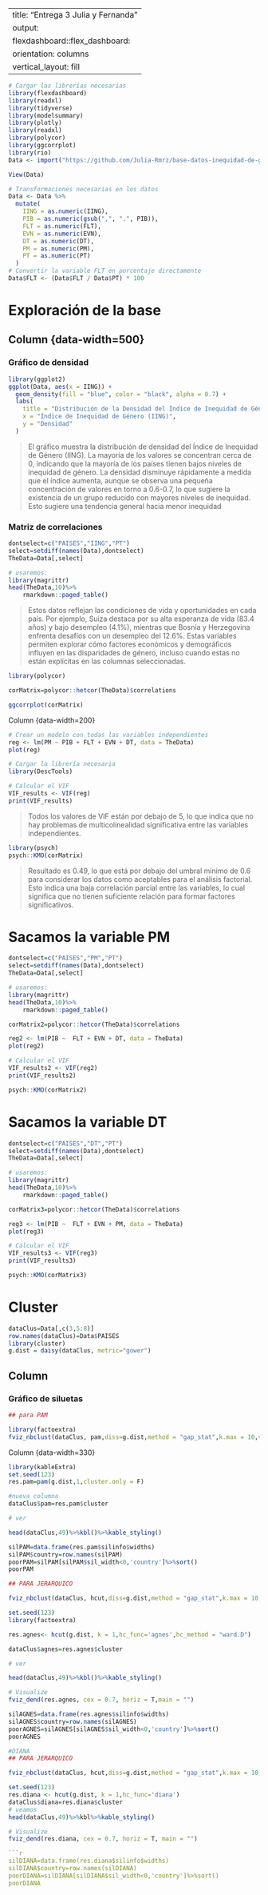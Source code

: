 
---
title: "Entrega 3 Julia y Fernanda"
output: 
  flexdashboard::flex_dashboard:
    orientation: columns
    vertical_layout: fill
---

```{r setup, include=FALSE}
# Cargar las librerías necesarias
library(flexdashboard)
library(readxl)
library(tidyverse)
library(modelsummary)
library(plotly)
library(readxl)
library(polycor)
library(ggcorrplot)
library(rio)
Data <- import("https://github.com/Julia-Rmrz/base-datos-inequidad-de-genero/raw/refs/heads/main/Data%20of.xlsx")

View(Data)

# Transformaciones necesarias en los datos
Data <- Data %>%
  mutate(
    IING = as.numeric(IING),
    PIB = as.numeric(gsub(",", ".", PIB)),
    FLT = as.numeric(FLT),
    EVN = as.numeric(EVN),
    DT = as.numeric(DT),
    PM = as.numeric(PM),
    PT = as.numeric(PT)
  )
# Convertir la variable FLT en porcentaje directamente
Data$FLT <- (Data$FLT / Data$PT) * 100

```


# Exploración de la base 

Column {data-width=500} {.tabset}
-----------------------------------------------------------------------

### Gráfico de densidad 

```{r}
library(ggplot2)
ggplot(Data, aes(x = IING)) +
  geom_density(fill = "blue", color = "black", alpha = 0.7) +
  labs(
    title = "Distribución de la Densidad del Índice de Inequidad de Género (IING)",
    x = "Índice de Inequidad de Género (IING)",
    y = "Densidad"
  )
```

> El gráfico muestra la distribución de densidad del Índice de Inequidad de Género (IING). La mayoría de los valores se concentran cerca de 0, indicando que la mayoría de los países tienen bajos niveles de inequidad de género. La densidad disminuye rápidamente a medida que el índice aumenta, aunque se observa una pequeña concentración de valores en torno a 0.6-0.7, lo que sugiere la existencia de un grupo reducido con mayores niveles de inequidad. Esto sugiere una tendencia general hacia menor inequidad

### Matriz de correlaciones

```{r}
dontselect=c("PAISES","IING","PT")
select=setdiff(names(Data),dontselect) 
TheData=Data[,select]

# usaremos:
library(magrittr)
head(TheData,10)%>%
    rmarkdown::paged_table()
```
>Estos datos reflejan las condiciones de vida y oportunidades en cada país. Por ejemplo, Suiza destaca por su alta esperanza de vida (83.4 años) y bajo desempleo (4.1%), mientras que Bosnia y Herzegovina enfrenta desafíos con un desempleo del 12.6%. Estas variables permiten explorar cómo factores económicos y demográficos influyen en las disparidades de género, incluso cuando estas no están explícitas en las columnas seleccionadas.
```{r}
library(polycor)
```
```{r}
corMatrix=polycor::hetcor(TheData)$correlations
```

```{r}
ggcorrplot(corMatrix)
```
Column {data-width=200}
```{r}
# Crear un modelo con todas las variables independientes
reg <- lm(PM ~ PIB + FLT + EVN + DT, data = TheData)
plot(reg)
```

```{r}
# Cargar la librería necesaria
library(DescTools)

# Calcular el VIF
VIF_results <- VIF(reg)
print(VIF_results)

```
>Todos los valores de VIF están por debajo de 5, lo que indica que no hay problemas de multicolinealidad significativa entre las variables independientes.

```{r}
library(psych)
psych::KMO(corMatrix)
```
>Resultado es 0.49, lo que está por debajo del umbral mínimo de 0.6 para considerar los datos como aceptables para el análisis factorial. Esto indica una baja correlación parcial entre las variables, lo cual significa que no tienen suficiente relación para formar factores significativos.

# Sacamos la variable PM 
```{r}
dontselect=c("PAISES","PM","PT")
select=setdiff(names(Data),dontselect) 
TheData=Data[,select]

# usaremos:
library(magrittr)
head(TheData,10)%>%
    rmarkdown::paged_table()
```
```{r}
corMatrix2=polycor::hetcor(TheData)$correlations
```

```{r}
reg2 <- lm(PIB ~  FLT + EVN + DT, data = TheData)
plot(reg2)
```



```{r}
# Calcular el VIF
VIF_results2 <- VIF(reg2)
print(VIF_results2)
```

```{r}
psych::KMO(corMatrix2)
```
# Sacamos la variable DT 
```{r}
dontselect=c("PAISES","DT","PT")
select=setdiff(names(Data),dontselect) 
TheData=Data[,select]

# usaremos:
library(magrittr)
head(TheData,10)%>%
    rmarkdown::paged_table()
```
```{r}
corMatrix3=polycor::hetcor(TheData)$correlations
```
```{r}
reg3 <- lm(PIB ~  FLT + EVN + PM, data = TheData)
plot(reg3)
```
```{r}
# Calcular el VIF
VIF_results3 <- VIF(reg3)
print(VIF_results3)
```
```{r}
psych::KMO(corMatrix3)
```

# Cluster
```{r}
dataClus=Data[,c(3,5:8)]
row.names(dataClus)=Data$PAISES
library(cluster)
g.dist = daisy(dataClus, metric="gower")
```

Column {data-width=330}
-----------------------------------------------------------------------


### Gráfico de siluetas

```{r}
## para PAM

library(factoextra)
fviz_nbclust(dataClus, pam,diss=g.dist,method = "gap_stat",k.max = 10,verbose = F)
```

Column {data-width=330}

```{r}
library(kableExtra)
set.seed(123)
res.pam=pam(g.dist,1,cluster.only = F)

#nueva columna
dataClus$pam=res.pam$cluster

# ver

head(dataClus,49)%>%kbl()%>%kable_styling()
```

```{r}
silPAM=data.frame(res.pam$silinfo$widths)
silPAM$country=row.names(silPAM)
poorPAM=silPAM[silPAM$sil_width<0,'country']%>%sort()
poorPAM
```
```{r}
## PARA JERARQUICO

fviz_nbclust(dataClus, hcut,diss=g.dist,method = "gap_stat",k.max = 10,verbose = F,hc_func = "agnes")
```
```{r}
set.seed(123)
library(factoextra)

res.agnes<- hcut(g.dist, k = 1,hc_func='agnes',hc_method = "ward.D")

dataClus$agnes=res.agnes$cluster

# ver

head(dataClus,49)%>%kbl()%>%kable_styling()
```
```{r}
# Visualize
fviz_dend(res.agnes, cex = 0.7, horiz = T,main = "")
```

```{r}
silAGNES=data.frame(res.agnes$silinfo$widths)
silAGNES$country=row.names(silAGNES)
poorAGNES=silAGNES[silAGNES$sil_width<0,'country']%>%sort()
poorAGNES
```
```{r}
#DIANA
## PARA JERARQUICO

fviz_nbclust(dataClus, hcut,diss=g.dist,method = "gap_stat",k.max = 10,verbose = F,hc_func = "diana")
```
```{r}
set.seed(123)
res.diana <- hcut(g.dist, k = 1,hc_func='diana')
dataClus$diana=res.diana$cluster
# veamos
head(dataClus,49)%>%kbl%>%kable_styling()
```
```{r}
# Visualize
fviz_dend(res.diana, cex = 0.7, horiz = T, main = "")

```{r}
silDIANA=data.frame(res.diana$silinfo$widths)
silDIANA$country=row.names(silDIANA)
poorDIANA=silDIANA[silDIANA$sil_width<0,'country']%>%sort()
poorDIANA
```



